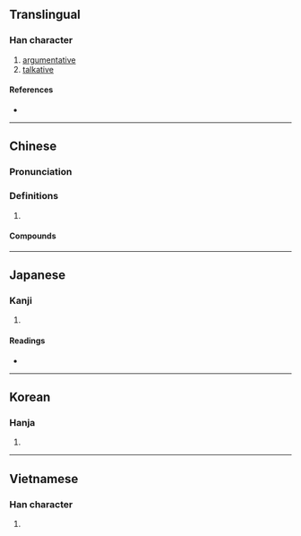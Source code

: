 {{character info/new}}
==Translingual==

===Han character===
{{Han char|rn=30|rad=口|as=15|sn=18|four=66661|canj=RRSLR|ids=⿳吅臣吅}}

# [[argumentative]]
# [[talkative]]

====References====
* {{Han ref|kx=0212.430|dkj=04518|dj=0435.260|hdz=10699.190|uh=569A|ud=22170|bh=EFBD|bd=61373}}

----

==Chinese==
{{zh-forms}}

===Pronunciation===
{{zh-pron
|m=yín
|m-s=
|dg=
|c=ngan4
|c-t=
|g=
|h=pfs=
|j=
|mb=
|md=
|mn=
|mn-t=
|w=
|x=
|mc=y
|oc=y
|cat=n
}}

===Definitions===
{{zh-hanzi}}

# {{rfdef|zh}}

====Compounds====
{{zh-der|嚚闇|嚚瘖|嚚訟|嚚猾}}

----

==Japanese==

===Kanji===
{{ja-kanji|grade=|rs=口15}}

# {{rfdef|ja|sort=口15}}

====Readings====
* {{ja-readings|on=ぎん,ごん,がん,げん|kun=わるい,おろか,つれない}}

----

==Korean==

===Hanja===
{{ko-hanja|은}}

# {{rfdef|ko|sort=口15}}

----

==Vietnamese==

===Han character===
{{vi-readings|readings=ngân|sort=口15}}

# {{rfdef|vi|sort=口15}}